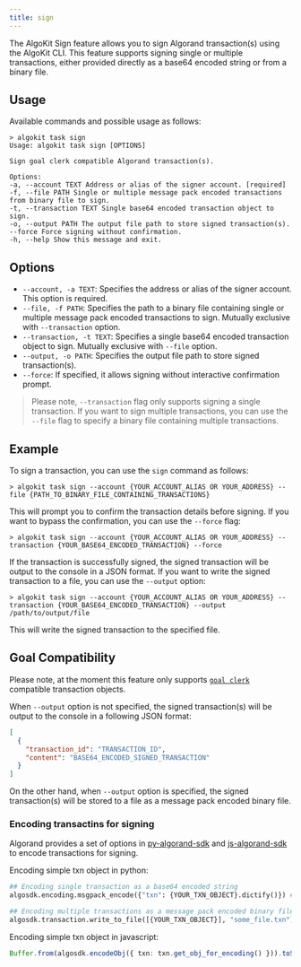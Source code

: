 ```yaml
---
title: sign
---
```


The AlgoKit Sign feature allows you to sign Algorand transaction(s) using the AlgoKit CLI. This feature supports signing single or multiple transactions, either provided directly as a base64 encoded string or from a binary file.

## Usage

Available commands and possible usage as follows:

```shell showLineNumbers=false frame=none
> algokit task sign
Usage: algokit task sign [OPTIONS]

Sign goal clerk compatible Algorand transaction(s).

Options:
-a, --account TEXT Address or alias of the signer account. [required]
-f, --file PATH Single or multiple message pack encoded transactions from binary file to sign.
-t, --transaction TEXT Single base64 encoded transaction object to sign.
-o, --output PATH The output file path to store signed transaction(s).
--force Force signing without confirmation.
-h, --help Show this message and exit.
```

## Options

- `--account, -a TEXT`: Specifies the address or alias of the signer account. This option is required.
- `--file, -f PATH`: Specifies the path to a binary file containing single or multiple message pack encoded transactions to sign. Mutually exclusive with `--transaction` option.
- `--transaction, -t TEXT`: Specifies a single base64 encoded transaction object to sign. Mutually exclusive with `--file` option.
- `--output, -o PATH`: Specifies the output file path to store signed transaction(s).
- `--force`: If specified, it allows signing without interactive confirmation prompt.

> Please note, `--transaction` flag only supports signing a single transaction. If you want to sign multiple transactions, you can use the `--file` flag to specify a binary file containing multiple transactions.

## Example

To sign a transaction, you can use the `sign` command as follows:

```shell showLineNumbers=false frame=none
> algokit task sign --account {YOUR_ACCOUNT_ALIAS OR YOUR_ADDRESS} --file {PATH_TO_BINARY_FILE_CONTAINING_TRANSACTIONS}
```

This will prompt you to confirm the transaction details before signing. If you want to bypass the confirmation, you can use the `--force` flag:

```shell showLineNumbers=false frame=none
> algokit task sign --account {YOUR_ACCOUNT_ALIAS OR YOUR_ADDRESS} --transaction {YOUR_BASE64_ENCODED_TRANSACTION} --force
```

If the transaction is successfully signed, the signed transaction will be output to the console in a JSON format. If you want to write the signed transaction to a file, you can use the `--output` option:

```shell showLineNumbers=false frame=none
> algokit task sign --account {YOUR_ACCOUNT_ALIAS OR YOUR_ADDRESS} --transaction {YOUR_BASE64_ENCODED_TRANSACTION} --output /path/to/output/file
```

This will write the signed transaction to the specified file.

## Goal Compatibility

Please note, at the moment this feature only supports [`goal clerk`](https://developer.algorand.org/docs/clis/goal/clerk/clerk/) compatible transaction objects.

When `--output` option is not specified, the signed transaction(s) will be output to the console in a following JSON format:

```json
[
  {
    "transaction_id": "TRANSACTION_ID",
    "content": "BASE64_ENCODED_SIGNED_TRANSACTION"
  }
]
```

On the other hand, when `--output` option is specified, the signed transaction(s) will be stored to a file as a message pack encoded binary file.

### Encoding transactins for signing

Algorand provides a set of options in [py-algorand-sdk](https://github.com/algorand/py-algorand-sdk) and [js-algorand-sdk](https://github.com/algorand/js-algorand-sdk) to encode transactions for signing.

Encoding simple txn object in python:

```py
## Encoding single transaction as a base64 encoded string
algosdk.encoding.msgpack_encode({"txn": {YOUR_TXN_OBJECT}.dictify()}) # Resulting string can be passed directly to algokit task sign with --transaction flag

## Encoding multiple transactions as a message pack encoded binary file
algosdk.transaction.write_to_file([{YOUR_TXN_OBJECT}], "some_file.txn") # Resulting file path can be passed directly to algokit sign with --file flag
```

Encoding simple txn object in javascript:

```ts
Buffer.from(algosdk.encodeObj({ txn: txn.get_obj_for_encoding() })).toString('base64'); // Resulting string can be passed directly to algokit task sign with --transaction flag
```
